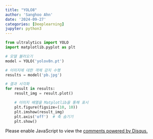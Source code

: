 ```yaml
---
title: "YOLO8"
author: 'Sanghoo Ahn'
date: '2024-09-27'
categories: [Deeplearning]
jupyter: python3
---
```


```python
from ultralytics import YOLO
import matplotlib.pyplot as plt

# 모델 불러오기 
model = YOLO('yolov8n.pt')

# 이미지에 대한 객체 감지 수행
results = model('pb.jpg')

# 결과 시각화
for result in results:
    result_img = result.plot()

    # 이미지 배열을 Matplotlib을 통해 표시
    plt.figure(figsize=(10, 10))
    plt.imshow(result_img)
    plt.axis('off')  # 축 숨기기
    plt.show()
```


<div id="disqus_thread"></div>
<script>
var disqus_config = function () {
    this.page.url = window.location.href;  // 현재 페이지 URL
    this.page.identifier = window.location.pathname; // 페이지 고유 식별자
};

(function() { // DON'T EDIT BELOW THIS LINE
    var d = document, s = d.createElement('script');
    s.src = 'https://sanghoohoo.disqus.com/embed.js';
    s.setAttribute('data-timestamp', +new Date());
    (d.head || d.body).appendChild(s);
})();
</script>
<noscript>Please enable JavaScript to view the <a href="https://disqus.com/?ref_noscript">comments powered by Disqus.</a></noscript>